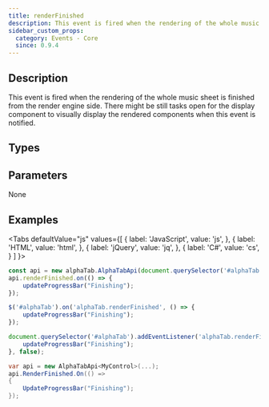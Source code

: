 ```yaml
---
title: renderFinished
description: This event is fired when the rendering of the whole music sheet is finished.
sidebar_custom_props:
  category: Events - Core
  since: 0.9.4
---
```


<SinceBadge since="0.9.4" />


## Description
This event is fired when the rendering of the whole music sheet is finished from the render engine side. There might be still tasks open for
the display component to visually display the rendered components when this event is notified. 

<EventDescription metadata={metadata} />

## Types

<TypeTable>
    <TypeRow type="js" name="function()" />    
    <TypeRow type="net" name="Action" />    
</TypeTable>

## Parameters
None

## Examples

<Tabs
  defaultValue="js"
  values={[
    { label: 'JavaScript', value: 'js', },
    { label: 'HTML', value: 'html', },
    { label: 'jQuery', value: 'jq', },
    { label: 'C#', value: 'cs', }
  ]
}>
<TabItem value="js">

```js
const api = new alphaTab.AlphaTabApi(document.querySelector('#alphaTab'));
api.renderFinished.on(() => {
    updateProgressBar("Finishing");
});  
```

</TabItem>
<TabItem value="jq">

```js
$('#alphaTab').on('alphaTab.renderFinished', () => {
    updateProgressBar("Finishing");
});
```

</TabItem>
<TabItem value="html">

```js
document.querySelector('#alphaTab').addEventListener('alphaTab.renderFinished', (e) => {
    updateProgressBar("Finishing");
}, false);
```

</TabItem>
<TabItem value="cs">

```cs
var api = new AlphaTabApi<MyControl>(...);
api.RenderFinished.On(() => 
{
    UpdateProgressBar("Finishing");
});
```

</TabItem>
</Tabs>